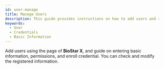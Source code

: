 ```yaml
---
id: user-manage
title: Manage Users
description: This guide provides instructions on how to add users and register their basic information, permissions, and enroll credentials.
keywords:
  - User
  - Credentials
  - Basic Information
---
```


Add users using the <Cmd sid='shell.header.user' /> page of **BioStar X**, and guide on entering basic information, permissions, and enroll credential. You can check and modify the registered information.

<DocCardList/>
